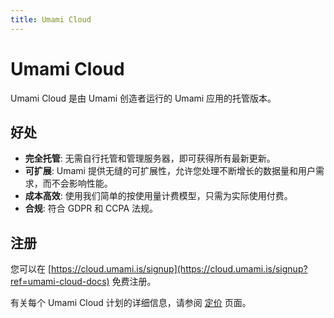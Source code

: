 ```yaml
---
title: Umami Cloud
---
```


# Umami Cloud

Umami Cloud 是由 Umami 创造者运行的 Umami 应用的托管版本。

## 好处

- **完全托管**: 无需自行托管和管理服务器，即可获得所有最新更新。
- **可扩展**: Umami 提供无缝的可扩展性，允许您处理不断增长的数据量和用户需求，而不会影响性能。
- **成本高效**: 使用我们简单的按使用量计费模型，只需为实际使用付费。
- **合规**: 符合 GDPR 和 CCPA 法规。

## 注册

您可以在 [https://cloud.umami.is/signup](https://cloud.umami.is/signup?ref=umami-cloud-docs) 免费注册。

有关每个 Umami Cloud 计划的详细信息，请参阅 [定价](https://umami.is/pricing) 页面。
